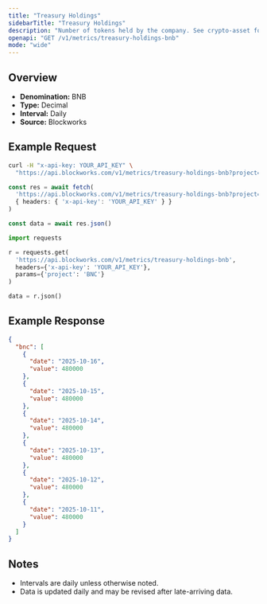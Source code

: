 ```yaml
---
title: "Treasury Holdings"
sidebarTitle: "Treasury Holdings"
description: "Number of tokens held by the company. See crypto-asset for asset indicator"
openapi: "GET /v1/metrics/treasury-holdings-bnb"
mode: "wide"
---
```


## Overview

- **Denomination:** BNB
- **Type:** Decimal
- **Interval:** Daily
- **Source:** Blockworks

## Example Request

<CodeGroup>

```bash cURL
curl -H "x-api-key: YOUR_API_KEY" \
  "https://api.blockworks.com/v1/metrics/treasury-holdings-bnb?project=BNC"
```

```typescript TypeScript
const res = await fetch(
  'https://api.blockworks.com/v1/metrics/treasury-holdings-bnb?project=BNC',
  { headers: { 'x-api-key': 'YOUR_API_KEY' } }
)

const data = await res.json()
```

```python Python
import requests

r = requests.get(
  'https://api.blockworks.com/v1/metrics/treasury-holdings-bnb',
  headers={'x-api-key': 'YOUR_API_KEY'},
  params={'project': 'BNC'}
)

data = r.json()
```

</CodeGroup>

## Example Response

```json
{
  "bnc": [
    {
      "date": "2025-10-16",
      "value": 480000
    },
    {
      "date": "2025-10-15",
      "value": 480000
    },
    {
      "date": "2025-10-14",
      "value": 480000
    },
    {
      "date": "2025-10-13",
      "value": 480000
    },
    {
      "date": "2025-10-12",
      "value": 480000
    },
    {
      "date": "2025-10-11",
      "value": 480000
    }
  ]
}
```

## Notes
- Intervals are daily unless otherwise noted.
- Data is updated daily and may be revised after late-arriving data.